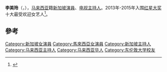{{Notability Unreferenced|time=2020-10-30T15:42:47+00:00}}
{{藝人
| 姓名 = 李美玲
| 類型 = 女藝人
| 圖片 =
| 圖片尺寸 = 
| 圖片簡介 = 
| 本名 = 
| 羅馬拼音 = Lee Mei Leng
| 英文名 = Tracy Lee
| 日文名 = 
| 綽號 = 
| 別名 = 
| 出生日期 = {{birth date and age|1985|06|19}}
| 出生地點 = {{MAS}}[[吉隆坡|吉隆坡]]
| 國籍 = {{MYS}}<br/>{{SIN}}
| 籍貫 = [[廣東省|廣東]]
| 職業 = [[演員|演員]]和[[主持人|主持人]]
| 語言 = [[粵語|粵語]]、[[國語|國語]]和[[英語|英語]]
| 配偶 = {{marriage|Ben Goi|2017}} <ref>{{cite news |title=Ben Goi, son of 'Popiah King' and husband of former actress Tracy Lee, passes away at 43 |url=https://www.asiaone.com/singapore/ben-goi-son-popiah-king-and-husband-former-actress-tracy-lee-passes-away-43 |accessdate=4 February 2019 |work=AsiaOne |archive-date=2019-07-06 |archive-url=https://web.archive.org/web/20190706131204/https://www.asiaone.com/singapore/ben-goi-son-popiah-king-and-husband-former-actress-tracy-lee-passes-away-43 |dead-url=no }}</ref>
| 音樂類型 = 
| 演奏樂器 = [[人聲|人聲]]
| 教育程度 =Tsun Jin High School
| 母校 = HELP University College<br>University of East London
| 宗教信仰 = 
| 出道作 = 
| 出道日期 = 2007年
| 代表作 = 警徽天职
| 活躍年代 = 2007年至今
| 唱片公司 =
| 經紀公司 = [[新传媒|新传媒]]（2007年至2016年）
| 相關團體 =
| 獎項 =
| IMDb = 1239735
}}
'''李美玲'''（{{lang-en|Tracy Lee Mei-Leng}}，{{bd|1985年|6月19日|catIdx=L李}}），[[马来西亚|马来西亚]]籍[[新加坡|新加坡]][[演員|演員]]、[[电视主持人|电视主持人]]。2013年-2015年入围[[红星大奖|红星大奖]]十大最受欢迎女艺人<ref>{{Cite web|url=https://www.zaobao.com.sg/znews/singapore/story20170420-751121|title=这里是否留下你的光辉岁月？|last=林佳憓|first=文 /|date=2017-04-20|website=早报|language=zh-Hans|access-date=2020-03-11|archive-date=2019-11-09|archive-url=https://web.archive.org/web/20191109115731/https://www.zaobao.com.sg/znews/singapore/story20170420-751121|dead-url=no}}</ref>。

==參考==
{{reflist}}

{{DEFAULTSORT: Lee Mei-Leng}}
[[Category:新加坡女演員|Category:新加坡女演員]]
[[Category:馬來西亞女演員|Category:馬來西亞女演員]]
[[Category:新加坡主持人|Category:新加坡主持人]]
[[Category:马来西亚主持人|Category:马来西亚主持人]]
[[Category:马来西亚华人|Category:马来西亚华人]]
[[Category:东伦敦大学校友|Category:东伦敦大学校友]]